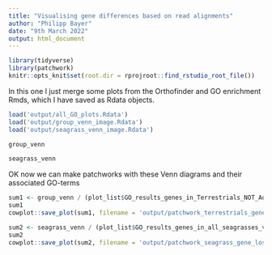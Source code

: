 ---
title: "Visualising gene differences based on read alignments"
author: "Philipp Bayer"
date: "9th March 2022"
output: html_document
---

```{r setup, message=FALSE}
library(tidyverse)
library(patchwork)
knitr::opts_knit$set(root.dir = rprojroot::find_rstudio_root_file())

```

In this one I just merge some plots from the Orthofinder and GO enrichment Rmds, which I have saved as Rdata objects.

```{r}
load('output/all_GO_plots.Rdata')
load('output/group_venn_image.Rdata')
load('output/seagrass_venn_image.Rdata')
```
```{r}
group_venn
```
```{r}
seagrass_venn
```

OK now we can make patchworks with these Venn diagrams and their associated GO-terms
```{r fig.width=8, fig.height=10}
sum1 <- group_venn / (plot_list$GO_results_genes_in_Terrestrials_NOT_Aquatics_NOT_Seagrasses.csv + theme(legend.position="bottom")) +  plot_annotation(tag_levels = 'A') +plot_layout(heights=c(1.5,1))
sum1
cowplot::save_plot(sum1, filename = 'output/patchwork_terrestrials_gene_loss.png', base_height = 10, base_width = 8)
```

```{r fig.width=8, fig.height=10}
sum2 <- seagrass_venn / (plot_list$GO_results_genes_in_all_seagrasses_vs_seagrassesBackground_intersect.csv + theme(legend.position="bottom")) +  plot_annotation(tag_levels = 'A') +plot_layout(heights=c(1.5,1))
sum2
cowplot::save_plot(sum2, filename = 'output/patchwork_seagrass_gene_loss.png', base_height = 10, base_width = 8)
```
